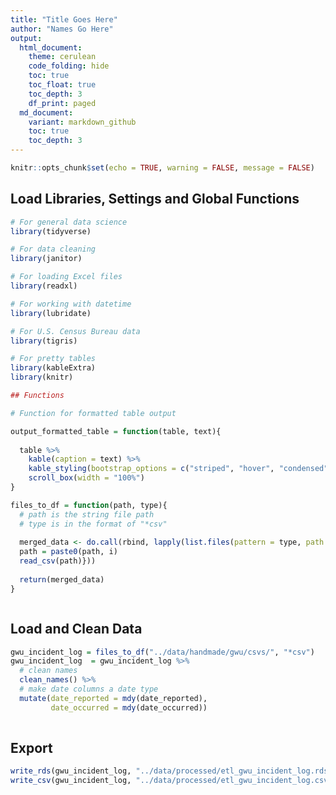 ```yaml
---
title: "Title Goes Here"
author: "Names Go Here" 
output:
  html_document:
    theme: cerulean
    code_folding: hide
    toc: true
    toc_float: true
    toc_depth: 3
    df_print: paged
  md_document:
    variant: markdown_github
    toc: true
    toc_depth: 3
---
```

```r
knitr::opts_chunk$set(echo = TRUE, warning = FALSE, message = FALSE)
```



## Load Libraries, Settings and Global Functions
```r
# For general data science
library(tidyverse)

# For data cleaning
library(janitor)

# For loading Excel files
library(readxl)

# For working with datetime
library(lubridate)

# For U.S. Census Bureau data
library(tigris)

# For pretty tables
library(kableExtra)
library(knitr)

## Functions 

# Function for formatted table output

output_formatted_table = function(table, text){
  
  table %>% 
    kable(caption = text) %>%
    kable_styling(bootstrap_options = c("striped", "hover", "condensed", "responsive"), font_size = 14, fixed_thead = T) %>%
    scroll_box(width = "100%")
}

files_to_df = function(path, type){
  # path is the string file path
  # type is in the format of "*csv"
  
  merged_data <- do.call(rbind, lapply(list.files(pattern = type, path = path), function(i){
  path = paste0(path, i)
  read_csv(path)}))
  
  return(merged_data)
}



```
## Load and Clean Data

```r


gwu_incident_log = files_to_df("../data/handmade/gwu/csvs/", "*csv")
gwu_incident_log  = gwu_incident_log %>% 
  # clean names
  clean_names() %>% 
  # make date columns a date type
  mutate(date_reported = mdy(date_reported),
         date_occurred = mdy(date_occurred))
  

```

## Export

```r

write_rds(gwu_incident_log, "../data/processed/etl_gwu_incident_log.rds")
write_csv(gwu_incident_log, "../data/processed/etl_gwu_incident_log.csv")

```



